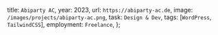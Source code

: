   title: `Abiparty AC`,
  year: 2023,
  url: `https://abiparty-ac.de`,
  image: `/images/projects/abiparty-ac.png`,
  task: `Design & Dev`,
  tags: [`WordPress`, `TailwindCSS`],
  employment: `Freelance`,
};
